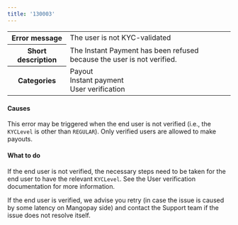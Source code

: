 ```yaml
---
title: '130003'  
---
```

  
<table>
    <tbody>
        <tr>
            <th class="header"><strong>Error message</strong></th>
            <td class="table-content">The user is not KYC-validated</td>
        </tr>
        <tr>
            <th class="header"><strong>Short description</strong></th>
            <td class="table-content">The Instant Payment has been refused because the user is not verified.</td>
        </tr>
        <tr>
            <th class="header"><strong>Categories</strong></th>
            <td class="table-content">  
<div class="label">Payout</div>  
<div class="label">Instant payment</div>  
<div class="label">User verification</div>
</td>
        </tr>
    </tbody>
</table>  

#### Causes  

This error may be triggered when the end user is not verified (i.e., the `KYCLevel` is other than `REGULAR`). Only verified users are allowed to make payouts.  

#### What to do  

If the end user is not verified, the necessary steps need to be taken for the end user to have the relevant `KYCLevel`. See the User verification documentation for more information.  

If the end user is verified, we advise you retry (in case the issue is caused by some latency on Mangopay side) and contact the Support team if the issue does not resolve itself.